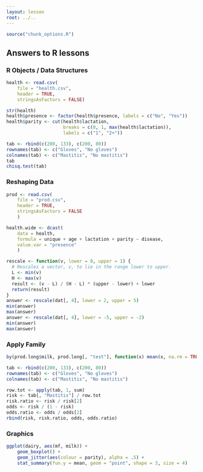 ```yaml
---
layout: lesson
root: ../..
---
```


```r
source("chunk_options.R")
```

## Answers to R lessons

### R Objects / Data Structures

```r
health <- read.csv(
    file = "health.csv",
    header = TRUE,
    stringsAsFactors = FALSE)

str(health)
health$presence <- factor(health$presence, labels = c("No", "Yes"))
health$parity <- cut(health$lactation,
                     breaks = c(0, 1, max(health$lactation)),
                     labels = c("1", "2+"))
```

```r
tab <- rbind(c(200, 133), c(200, 80))
rownames(tab) <- c("Gloves", "No gloves")
colnames(tab) <- c("Mastitis", "No mastitis")
tab
chisq.test(tab)
```

### Reshaping Data

```r
prod <- read.csv(
    file = "prod.csv",
    header = TRUE,
    stringsAsFactors = FALSE
    )
```

```r
health.wide <- dcast(
    data = health,
    formula = unique + age + lactation + parity ~ disease,
    value.var = "presence"
    )
```

```r
rescale <- function(v, lower = 0, upper = 1) {
  # Rescales a vector, v, to lie in the range lower to upper.
  L <- min(v)
  H <- max(v)
  result <- (v - L) / (H - L) * (upper - lower) + lower
  return(result)
}
answer <- rescale(dat[, 4], lower = 2, upper = 5)
min(answer)
max(answer)
answer <- rescale(dat[, 4], lower = -5, upper = -2)
min(answer)
max(answer)
```

### Apply Family

```r
by(prod.long$milk, prod.long[, "test"], function(x) mean(x, na.rm = TRUE))
```

```r
tab <- rbind(c(200, 133), c(200, 80))
rownames(tab) <- c("Gloves", "No gloves")
colnames(tab) <- c("Mastitis", "No mastitis")

row.tot <- apply(tab, 1, sum)
risk <- tab[, "Mastitis"] / row.tot
risk.ratio <- risk / risk[2]
odds <- risk / (1 - risk)
odds.ratio <- odds / odds[2]
rbind(risk, risk.ratio, odds, odds.ratio)
```

### Graphics

```r
ggplot(dairy, aes(mf, milk)) +
    geom_boxplot() +
    geom_jitter(aes(colour = parity), alpha = .5) +
    stat_summary(fun.y = mean, geom = "point", shape = 3, size = 4)
```
